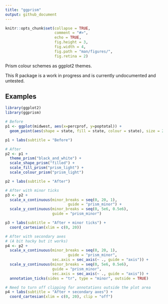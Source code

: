 ```yaml
---
title: "ggprism"
output: github_document
---
```


<!-- README.md is generated from README.Rmd. Please edit that file -->

```r
knitr::opts_chunk$set(collapse = TRUE,
                      comment = "#>", 
                      echo = TRUE, 
                      fig.height = 3,
                      fig.width = 4,
                      fig.path = "man/figures/",
                      fig.retina = 2)
```

Prism colour schemes as ggplot2 themes.

This R package is a work in progress and is currently undocumented and 
untested.

## Examples

```r
library(ggplot2)
library(ggprism)

# Before
p1 <- ggplot(midwest, aes(x=percprof, y=poptotal)) +
  geom_point(aes(shape = state, fill = state, colour = state), size = 2)

p1 + labs(subtitle = "Before")
```

```r
# After
p2 <- p1 + 
  theme_prism("black_and_white") + 
  scale_shape_prism("filled") + 
  scale_fill_prism("prism_light") + 
  scale_colour_prism("prism_light")

p2 + labs(subtitle = "After")
```

```r
# After with minor ticks
p3 <- p2 + 
  scale_x_continuous(minor_breaks = seq(0, 20, 1), 
                            guide = "prism_minor") + 
  scale_y_continuous(minor_breaks = seq(0, 5e6, 0.5e6), 
                     guide = "prism_minor")

p3 + labs(subtitle = "After + minor ticks") + 
  coord_cartesian(xlim = c(0, 20))
```

```r
# After with secondary axes
# (A bit hacky but it works)
p4 <- p2 + 
  scale_x_continuous(minor_breaks = seq(0, 20, 1), 
                            guide = "prism_minor", 
                     sec.axis = sec_axis(~ ., guide = "axis")) + 
  scale_y_continuous(minor_breaks = seq(0, 5e6, 0.5e6), 
                     guide = "prism_minor", 
                     sec.axis = sec_axis(~ ., guide = "axis")) + 
  annotation_ticks(sides = "tr", type = "minor", outside = TRUE)

# Need to turn off clipping for annotations outside the plot area
p4 + labs(subtitle = "After + secondary axes") + 
  coord_cartesian(xlim = c(0, 20), clip = "off")
```

